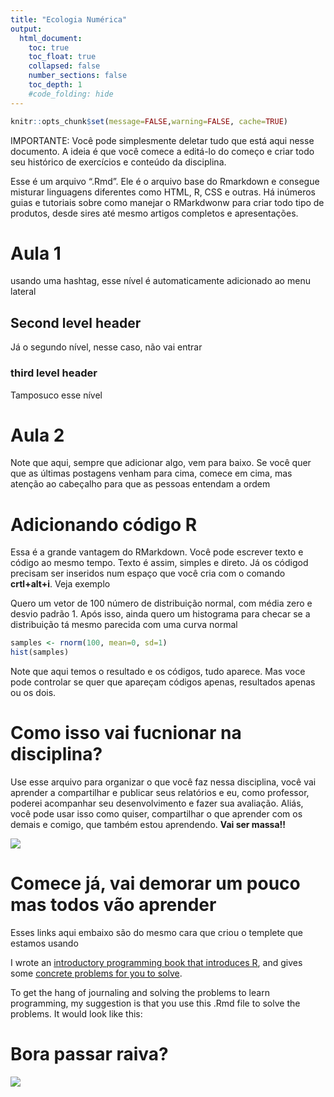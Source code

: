 ```yaml
---
title: "Ecologia Numérica"
output:
  html_document:
    toc: true
    toc_float: true
    collapsed: false
    number_sections: false
    toc_depth: 1
    #code_folding: hide
---
```


```r
knitr::opts_chunk$set(message=FALSE,warning=FALSE, cache=TRUE)
```

IMPORTANTE: Você pode simplesmente deletar tudo que está aqui nesse documento. A ideia é que você comece a editá-lo do começo e criar todo seu histórico de exercícios e conteúdo da disciplina.


Esse é um arquivo ".Rmd". Ele é o arquivo base do Rmarkdown e consegue misturar linguagens diferentes como HTML, R, CSS e outras. Há inúmeros guias e tutoriais sobre como manejar o RMarkdwonw para criar todo tipo de produtos, desde sires até mesmo artigos completos e apresentações.

# Aula 1


usando uma hashtag, esse nível é automaticamente adicionado ao menu lateral

## Second level header

Já o segundo nível, nesse caso, não vai entrar

### third level header

Tamposuco esse nível

# Aula 2

Note que aqui, sempre que adicionar algo, vem para baixo. Se você quer que as últimas postagens venham para cima, comece em cima, mas atenção ao cabeçalho para que as pessoas entendam a ordem

# Adicionando código R

Essa é a grande vantagem do RMarkdown. Você pode escrever texto e código ao mesmo tempo. Texto é assim, simples e direto. Já os códigod precisam ser inseridos num espaço que você cria com o comando **crtl+alt+i**. Veja exemplo

Quero um vetor de 100 número de distribuição normal, com média zero e desvio padrão 1. Após isso, ainda quero um histograma para checar se a distribuição tá mesmo parecida com uma curva normal

```r
samples <- rnorm(100, mean=0, sd=1)
hist(samples)
```

Note que aqui temos o resultado e os códigos, tudo aparece. Mas voce pode controlar se quer que apareçam códigos apenas, resultados apenas ou os dois.

# Como isso vai fucnionar na disciplina?

Use esse arquivo para organizar o que você faz nessa disciplina, você vai aprender a compartilhar e publicar seus relatórios e eu, como professor, poderei acompanhar seu desenvolvimento e fazer sua avaliação. Aliás, você pode usar isso como quiser, compartilhar o que aprender com os demais e comigo, que também estou aprendendo. 
**Vai ser massa!!**

<img src="https://media.giphy.com/media/yoJC2GnSClbPOkV0eA/giphy.gif" />

# Comece já, vai demorar um pouco mas todos vão aprender

Esses links aqui embaixo são do mesmo cara que criou o templete que estamos usando

I wrote an [introductory programming book that introduces R](https://crumplab.github.io/programmingforpsych/), and gives some [concrete problems for you to solve](https://crumplab.github.io/programmingforpsych/programming-challenges-i-learning-the-fundamentals.html). 

To get the hang of journaling and solving the problems to learn programming, my suggestion is that you use this .Rmd file to solve the problems. It would look like this:

# Bora passar raiva?

<img src= "https://media.giphy.com/media/26BRL3pw98MWNOy0U/giphy.gif" />

